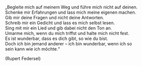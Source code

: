 „Begleite mich auf meinem Weg und führe mich nicht auf deinen.\
Schenke mir Erfahrungen und lass mich meine eigenen machen.\
Gib mir deine Fragen und nicht deine Antworten.\
Schreib mir ein Gedicht und lass es mich selbst lesen.\
Sing mit mir ein Lied und gib dabei nicht den Ton an.\
Umarme mich, wenn du mich triffst und halte mich nicht fest.\
Es ist wunderbar, dass es dich gibt, so wie du bist.\
Doch ich bin jemand anderer – ich bin wunderbar, wenn ich so\
sein kann wie ich möchte.“

(Rupert Federsel)